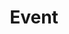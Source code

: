---
slug: event
link: /projects/event/
category: 'projects'
title: Event
publicData: Sep 11th 2020
pagesCount: 1
pages: 
    - page:
        - image: ../../assets/images/projects/project-300-event/event-0.jpg
        - title: Главная
sortIdx: 300
---